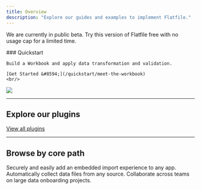 ```yaml
---
title: Overview
description: "Explore our guides and examples to implement Flatfile."
---
```


<Info>We are currently in public beta. Try this version of Flatfile free with no usage cap for a limited time.</Info>

<div className="grid sm:grid-cols-6 gap-x-4 flex" style={{alignItems: 'flex-end', marginBottom: '-3em'}}>
  <div className="col-span-3">
    ### Quickstart

    Build a Workbook and apply data transformation and validation.

    [Get Started &#8594;](/quickstart/meet-the-workbook)
    <br/>
  </div>
  <div className="hidden sm:block col-span-3">
    <img src="/images/homepage.png" className="m-0"/>
  </div>
</div>

***

## Explore our plugins

<CardGroup cols={3}>
  <Card title="Something" href="/use-cases/ephemeral" icon="npm" >
  </Card>
  <Card title="Something" href="/use-cases/headless" icon="npm">
  </Card>
  <Card title="Something" href="/use-cases/workflows"icon="npm">
  </Card>
</CardGroup>

[View all plugins](https://flatfile.com/plugins)

***

## Browse by core path

<CardGroup cols={3}>
  <Card title="Use ephemeral storage" icon="star" href="/core-paths/ephemeral" >
    Securely and easily add an embedded import experience to any app.
  </Card>
  <Card title="Setup headless file feeds" icon="star" href="/core-paths/headless" >
    Automatically collect data files from any source.
  </Card>
  <Card title="Build custom workflows" icon="star" href="/core-paths/workflows">
    Collaborate across teams on large data onboarding projects.
  </Card>
</CardGroup>